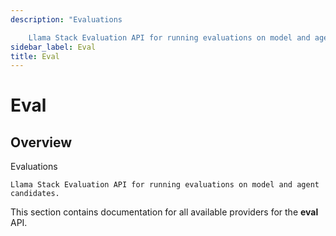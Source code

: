 ```yaml
---
description: "Evaluations

    Llama Stack Evaluation API for running evaluations on model and agent candidates."
sidebar_label: Eval
title: Eval
---
```


# Eval

## Overview

Evaluations

    Llama Stack Evaluation API for running evaluations on model and agent candidates.

This section contains documentation for all available providers for the **eval** API.
